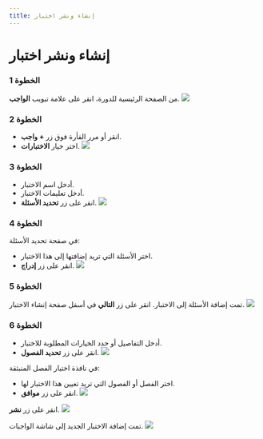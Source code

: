 ---
title: إنشاء ونشر اختبار
---


# إنشاء ونشر اختبار

### الخطوة 1
من الصفحة الرئيسية للدورة، انقر على علامة تبويب **الواجب**.
![](/img/ulearning/teacher/assignments18.png)

### الخطوة 2
- انقر أو مرر الفأرة فوق زر **+ واجب**.
- اختر خيار **الاختبارات**.
![](/img/ulearning/teacher/assignments19.png)

### الخطوة 3
- أدخل اسم الاختبار.
- أدخل تعليمات الاختبار.
- انقر على زر **تحديد الأسئلة**.
![](/img/ulearning/teacher/assignments20.png)

### الخطوة 4
في صفحة تحديد الأسئلة:
- اختر الأسئلة التي تريد إضافتها إلى هذا الاختبار.
- انقر على زر **إدراج**.
![](/img/ulearning/teacher/assignments21.png)

### الخطوة 5
تمت إضافة الأسئلة إلى الاختبار. انقر على زر **التالي** في أسفل صفحة إنشاء الاختبار.
![](/img/ulearning/teacher/assignments22.png)

### الخطوة 6
- أدخل التفاصيل أو حدد الخيارات المطلوبة للاختبار.
- انقر على زر **تحديد الفصول**.
![](/img/ulearning/teacher/assignments23.png)

في نافذة اختيار الفصل المنبثقة:
- اختر الفصل أو الفصول التي تريد تعيين هذا الاختبار لها.
- انقر على زر **موافق**.
![](/img/ulearning/teacher/assignments24.png)

انقر على زر **نشر**.
![](/img/ulearning/teacher/assignments25.png)

تمت إضافة الاختبار الجديد إلى شاشة الواجبات.
![](/img/ulearning/teacher/assignments26.png)
